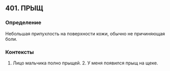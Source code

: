 ## 401. ПРЫЩ
### Определение
Небольшая припухлость на поверхности кожи, обычно не причиняющая боли.

### Контексты
1. Лицо мальчика полно прыщей. 2. У меня появился прыщ на щеке.

